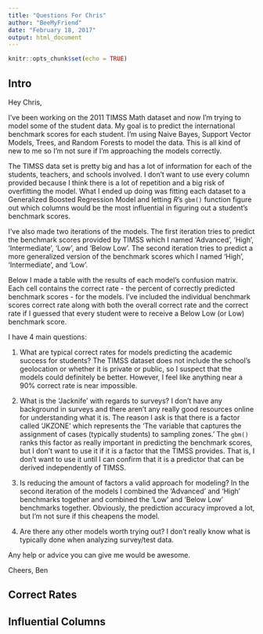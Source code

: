 ---
title: "Questions For Chris"
author: "BeeMyFriend"
date: "February 18, 2017"
output: html_document
---

```{r setup, include=FALSE}
knitr::opts_chunk$set(echo = TRUE)
```

## Intro

Hey Chris, 

I've been working on the 2011 TIMSS Math dataset and now I'm trying to model some of the student data. My goal is to predict the international benchmark scores for each student. I'm using Naive Bayes, Support Vector Models, Trees, and Random Forests to model the data. This is all kind of new to me so I'm not sure if I'm approaching the models correctly. 

The TIMSS data set is pretty big and has a lot of information for each of the students, teachers, and schools involved. I don't want to use every column provided because I think there is a lot of repetition and a big risk of overfitting the model. What I ended up doing was fitting each dataset to a Generalized Boosted Regression Model and letting *R*'s `gbm()` function figure out which columns would be the most influential in figuring out a student's benchmark scores. 

I've also made two iterations of the models. The first iteration tries to predict the benchmark scores provided by TIMSS which I named 'Advanced', 'High', 'Intermediate', 'Low', and 'Below Low'. The second iteration tries to predict a more generalized version of the benchmark scores which I named 'High', 'Intermediate', and 'Low'.

Below I made a table with the results of each model's confusion matrix. Each cell contains the correct rate - the percent of correctly predicted benchmark scores - for the models. I've included the individual benchmark scores correct rate along with both the overall correct rate and the correct rate if I guessed that every student were to receive a Below Low (or Low) benchmark score.

I have 4 main questions:

1. What are typical correct rates for models predicting the academic success for students? The TIMSS dataset does not include the school's geolocation or whether it is private or public, so I suspect that the models could definitely be better. However, I feel like anything near a 90% correct rate is near impossible.

2. What is the 'Jacknife' with regards to surveys? I don't have any background in surveys and there aren't any really good resources online for understanding what it is. The reason I ask is that there is a factor called 'JKZONE' which represents the 'The variable that captures the assignment of cases (typically students) to sampling zones.' The `gbm()` ranks this factor as really important in predicting the benchmark scores, but I don't want to use it if it is a factor that the TIMSS provides. That is, I don't want to use it until I can confirm that it is a predictor that can be derived independently of TIMSS.

3. Is reducing the amount of factors a valid approach for modeling? In the second iteration of the models I combined the 'Advanced' and 'High' benchmarks together and combined the 'Low' and 'Below Low' benchmarks together. Obviously, the prediction accuracy improved a lot, but I'm not sure if this cheapens the model. 

4. Are there any other models worth trying out? I don't really know what is typically done when analyzing survey/test data. 

Any help or advice you can give me would be awesome. 

Cheers,
Ben


## Correct Rates


## Influential Columns

